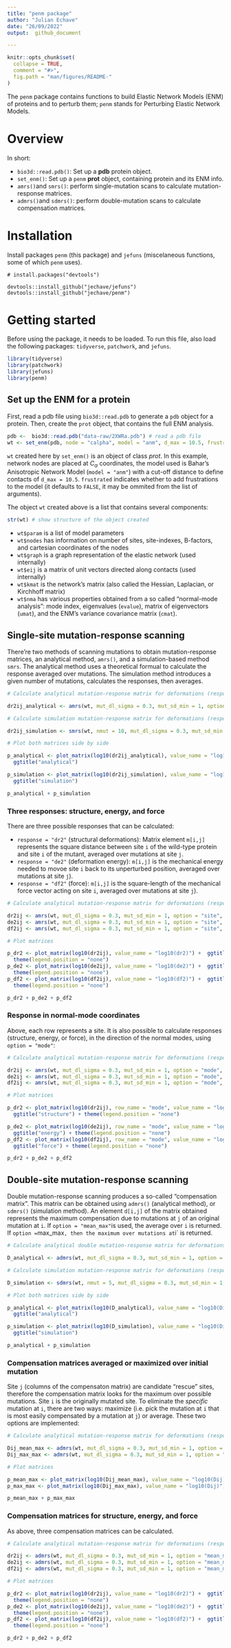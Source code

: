 ```yaml
---
title: "penm package"
author: "Julian Echave"
date: "26/09/2022"
output:  github_document

---
```


<!-- README.md is generated from README.Rmd. Please edit that file -->


```r
knitr::opts_chunk$set(
  collapse = TRUE,
  comment = "#>",
  fig.path = "man/figures/README-"
)
```

The `penm` package contains functions to build Elastic Network Models (ENM) of 
proteins and to perturb them; 
`penm` stands for Perturbing Elastic Network Models.


# Overview

In short:

* `bio3d::read.pdb()`: Set up a __pdb__ protein object.
* `set_enm()`:  Set up a `penm` __prot__ object, containing protein and its ENM info.
* `amrs()`and `smrs()`:   perform single-mutation scans to calculate mutation-response matrices.
* `admrs()`and `sdmrs()`:   perform double-mutation scans to calculate compensation matrices.


# Installation
Install packages `penm` (this package) and `jefuns` (miscelaneous functions, some of which `penm` uses).

```
# install.packages("devtools")

devtools::install_github("jechave/jefuns")
devtools::install_github("jechave/penm")
```
# Getting started

Before using the package, it needs to be loaded. To run this file, also load the following packages: `tidyverse`, `patchwork`,   and `jefuns`.

```r
library(tidyverse)  
library(patchwork)  
library(jefuns)
library(penm)
```


## Set up the ENM for a protein

First, read a pdb file using `bio3d::read.pdb` to generate a `pdb` object for a protein.
Then, create the `prot` object, that contains the full ENM analysis.

```r
pdb <-  bio3d::read.pdb("data-raw/2XWRa.pdb") # read a pdb file
wt <- set_enm(pdb, node = "calpha", model = "anm", d_max = 10.5, frustrated = FALSE)
```

`wt` created here by `set_enm()` is an object of class _prot_. 
In this example, network nodes are placed at $C_\alpha$ coordinates, the model used is Bahar's Anisotropic Network Model (`model = "anm"`) with a cut-off distance to define contacts of `d_max = 10.5`. `frustrated` indicates whether to add frustrations to the model (it defaults to `FALSE`, it may be ommited from the list of arguments).

The  object `wt` created above is a list that contains several components:

```r
str(wt) # show structure of the object created
```

* `wt$param` is a list of model parameters
* `wt$nodes` has information on number of sites, site-indexes, B-factors, and cartesian coordinates of the nodes
* `wt$graph` is a graph representation of the elastic network (used internally)
* `wt$eij` is a matrix of unit vectors directed along contacts (used internally)
* `wt$kmat` is the network's matrix (also called the Hessian, Laplacian, or Kirchhoff matrix)
* `wt$nma` has various properties obtained from a so called "normal-mode analysis": mode index, eigenvalues (`evalue`), matrix of eigenvectors (`umat`), and the ENM's variance covariance matrix (`cmat`). 


## Single-site mutation-response scanning

There're two methods of scanning mutations to obtain mutation-response matrices, an analytical method, `amrs()`, and a simulation-based method `smrs`. The analytical method uses a theoretical formual to calculate the response averaged over mutations. The simulation method introduces a given number of mutations, calculates the responses, then averages.



```r
# Calculate analytical mutation-response matrix for deformations (response = "dr2")

dr2ij_analytical <- amrs(wt, mut_dl_sigma = 0.3, mut_sd_min = 1, option = "site", response = "dr2")

# Calculate simulation mutation-response matrix for deformations (response = "dr2")

dr2ij_simulation <- smrs(wt, nmut = 10, mut_dl_sigma = 0.3, mut_sd_min = 1, option = "site", response = "dr2", seed = 1024)

# Plot both matrices side by side

p_analytical <- plot_matrix(log10(dr2ij_analytical), value_name = "log10(dr2)") + 
  ggtitle("analytical")

p_simulation <- plot_matrix(log10(dr2ij_simulation), value_name = "log10(dr2)") + 
  ggtitle("simulation")

p_analytical + p_simulation 
```

### Three responses: structure, energy, and force

There are three possible responses that can be calculated:

* `response = "dr2"` (structural deformations): Matrix element `m[i,j]` represents the square distance between site `i` of the wild-type protein and site `i` of the mutant, averaged over mutations at site `j`.
* `response = "de2"` (deformation energy): `m[i,j]` is the mechanical energy needed to movoe site  `i` back to its unperturbed position, averaged over mutations at site `j`).
* `response = "df2"` (force): `m[i,j]` is the square-length of the mechanical force vector acting on site `i`, averaged over mutations at site `j`).


```r
# Calculate analytical mutation-response matrix for deformations (response = "dr2")

dr2ij <- amrs(wt, mut_dl_sigma = 0.3, mut_sd_min = 1, option = "site", response = "dr2")
de2ij <- amrs(wt, mut_dl_sigma = 0.3, mut_sd_min = 1, option = "site", response = "de2")
df2ij <- amrs(wt, mut_dl_sigma = 0.3, mut_sd_min = 1, option = "site", response = "df2")

# Plot matrices 

p_dr2 <- plot_matrix(log10(dr2ij), value_name = "log10(dr2)") +  ggtitle("structure") +
  theme(legend.position = "none")
p_de2 <- plot_matrix(log10(de2ij), value_name = "log10(de2)") +  ggtitle("energy") +
  theme(legend.position = "none")
p_df2 <- plot_matrix(log10(df2ij), value_name = "log10(df2)") +  ggtitle("force") +
  theme(legend.position = "none")

p_dr2 + p_de2 + p_df2 
```

### Response in normal-mode coordinates

Above, each row represents a site. 
It is also possible to calculate responses (structure, energy, or force), in the direction of the normal modes,
using `option = "mode"`:

```r
# Calculate analytical mutation-response matrix for deformations (response = "dr2")

dr2ij <- amrs(wt, mut_dl_sigma = 0.3, mut_sd_min = 1, option = "mode", response = "dr2")
de2ij <- amrs(wt, mut_dl_sigma = 0.3, mut_sd_min = 1, option = "mode", response = "de2")
df2ij <- amrs(wt, mut_dl_sigma = 0.3, mut_sd_min = 1, option = "mode", response = "df2")

# Plot matrices 

p_dr2 <- plot_matrix(log10(dr2ij), row_name = "mode", value_name = "log10(dr2)") +  
  ggtitle("structure") + theme(legend.position = "none")

p_de2 <- plot_matrix(log10(de2ij), row_name = "mode", value_name = "log10(de2)") + 
  ggtitle("energy") + theme(legend.position = "none")
p_df2 <- plot_matrix(log10(df2ij), row_name = "mode", value_name = "log10(df2)") +  
  ggtitle("force") + theme(legend.position = "none")

p_dr2 + p_de2 + p_df2 
```
  
                            


## Double-site mutation-response scanning

Double mutation-response scanning produces a so-called "compensation matrix". 
This matrix can be obtained using `admrs()` (analytical method), or `sdmrs()` (simulation method).
An element `d[i,j]` of the matrix obtained represents the maximum compensation due to mutations at `j` of an original mutation at `i`. If `option = "mean_max"`is used, the average over `i` is returned. If `option = `max_max`, then the maximum over mutations at `i` is returned.

```r
# Calculate analytical double mutation-response matrix for deformations (response = "dr2")

D_analytical <- admrs(wt, mut_dl_sigma = 0.3, mut_sd_min = 1, option = "mean_max", response = "dr2")

# Calculate simulation mutation-response matrix for deformations (response = "dr2")

D_simulation <- sdmrs(wt, nmut = 5, mut_dl_sigma = 0.3, mut_sd_min = 1, option = "mean_max", response = "dr2", seed = 1024)

# Plot both matrices side by side

p_analytical <- plot_matrix(log10(D_analytical), value_name = "log10(Dij)") + 
  ggtitle("analytical")

p_simulation <- plot_matrix(log10(D_simulation), value_name = "log10(Dij)") + 
  ggtitle("simulation")

p_analytical + p_simulation 
```
### Compensation matrices averaged or maximized over initial mutation

Site `j` (columns of the compensaton matrix) are candidate "rescue" sites, therefore the compensation matrix looks for the maximum over possible mutations. Site `i` is the originally mutated site. To eliminate the *specific* mutation at `i`, there are two ways: maximize (i.e. pick the mutation at `i` that is most easily compensated by a mutation at `j`) or average. These two options are implemented:

```r
# Calculate analytical mutation-response matrix for deformations (response = "dr2")

Dij_mean_max <- admrs(wt, mut_dl_sigma = 0.3, mut_sd_min = 1, option = "mean_max", response = "dr2")
Dij_max_max <- admrs(wt, mut_dl_sigma = 0.3, mut_sd_min = 1, option = "max_max", response = "dr2")

# Plot matrices 

p_mean_max <- plot_matrix(log10(Dij_mean_max), value_name = "log10(Dij)") +  ggtitle("mean_max") 
p_max_max <- plot_matrix(log10(Dij_max_max), value_name = "log10(Dij)") +  ggtitle("max_max") 

p_mean_max + p_max_max
```

### Compensation matrices for structure, energy, and force

As above, three compensation matrices can be calculated.

```r
# Calculate analytical mutation-response matrix for deformations (response = "dr2")

dr2ij <- admrs(wt, mut_dl_sigma = 0.3, mut_sd_min = 1, option = "mean_max", response = "dr2")
de2ij <- admrs(wt, mut_dl_sigma = 0.3, mut_sd_min = 1, option = "mean_max", response = "de2")
df2ij <- admrs(wt, mut_dl_sigma = 0.3, mut_sd_min = 1, option = "mean_max", response = "df2")

# Plot matrices 

p_dr2 <- plot_matrix(log10(dr2ij), value_name = "log10(dr2)") +  ggtitle("structure") +
  theme(legend.position = "none")
p_de2 <- plot_matrix(log10(de2ij), value_name = "log10(de2)") +  ggtitle("energy") +
  theme(legend.position = "none")
p_df2 <- plot_matrix(log10(df2ij), value_name = "log10(df2)") +  ggtitle("force") +
  theme(legend.position = "none")

p_dr2 + p_de2 + p_df2 
```
